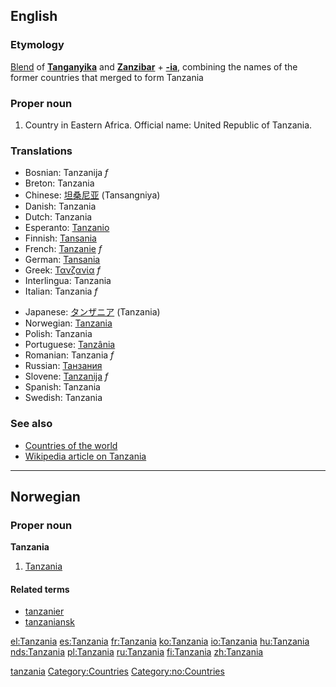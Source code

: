 ==English==
===Etymology===
[[Blend]] of '''[[w:Tanganyika|Tanganyika]]''' and '''[[w:Zanzibar|Zanzibar]]''' + '''[[-ia]]''', combining the names of the former countries that merged to form Tanzania
[[Category:Portmanteaus|tanzania]]

===Proper noun===
{{en-proper noun}}

# Country in Eastern Africa. Official name: United Republic of Tanzania.

===Translations===
{{top}}
*Bosnian: Tanzanija ''f''
*Breton: Tanzania
*Chinese: [[坦桑尼亚]] (Tansangniya)
*Danish: Tanzania
*Dutch: Tanzania
*Esperanto: [[Tanzanio]]
*Finnish: [[Tansania]]
*French: [[Tanzanie]] ''f''
*German: [[Tansania]]
*Greek: [[Τανζανία]] ''f''
*Interlingua: Tanzania
*Italian: Tanzania ''f''
{{mid}}
*Japanese: [[タンザニア]] (Tanzania)
*Norwegian: [[#Norwegian|Tanzania]]
*Polish: Tanzania
*Portuguese: [[Tanzânia]]
*Romanian: Tanzania ''f''
*Russian: [[Танзания]]
*Slovene: [[Tanzanija]] ''f''
*Spanish: Tanzania
*Swedish: Tanzania
{{bottom}}

===See also===
*[[Countries of the world]]
*[[w:Tanzania|Wikipedia article on Tanzania]]

[[Category:Countries]]

----
==Norwegian==
===Proper noun===
[[Category:no:Countries]]
'''Tanzania'''
#[[#English|Tanzania]]
====Related terms====
*[[tanzanier]]
*[[tanzaniansk]]

[[el:Tanzania]]
[[es:Tanzania]]
[[fr:Tanzania]]
[[ko:Tanzania]]
[[io:Tanzania]]
[[hu:Tanzania]]
[[nds:Tanzania]]
[[pl:Tanzania]]
[[ru:Tanzania]]
[[fi:Tanzania]]
[[zh:Tanzania]]